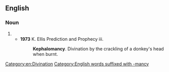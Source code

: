 ==English==

===Noun===
{{en-noun|-}}

# {{alternative spelling of|cephalomancy|lang=en}}
#* '''1973''' K. Ellis Prediction and Prophecy iii.
#*: '''Kephalomancy'''. Divination by the crackling of a donkey's head when burnt.

[[Category:en:Divination]]
[[Category:English words suffixed with -mancy]]